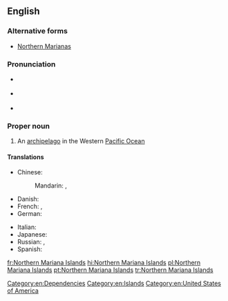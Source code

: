 ==English==
{{wikipedia}}

===Alternative forms===
* [[Northern Marianas]]

===Pronunciation===
* {{a|UK}} {{IPA|/ˈnɔː.ðən ˌmæɹ.iˈæn.ə ˈaɪ.ləndz/}}
* {{a|US}} {{IPA|/ˈnɔɹ.ðɚn ˌmɛɹ.iˈæn.ə ˈaɪ.ləndz/}}
* {{audio|en-us-Northern Mariana Islands.ogg|Audio (US)}}

===Proper noun===
{{en-proper noun|sg=[[northern|Northern]] [[Mariana]] [[islands|Islands]]}}

# An [[archipelago]] in the Western [[Pacific Ocean]]

====Translations====
{{trans-top|archipelago}}
* Chinese:
*: Mandarin: {{t|cmn|北馬里亞納群島|sc=Hani}}, {{t|cmn|北马里亚纳群岛|tr=Běi Mǎlǐyǎnà qúndǎo|sc=Hani}}
* Danish: {{t|da|Nordmarianerne }}
* French: {{t+|fr|îles Mariannes du Nord|f|p}}, {{t-|fr|Mariannes du Nord|f|p}}
* German: {{t-|de|Nördliche Marianen|f|p}}
{{trans-mid}}
* Italian: {{t-|it|Isole Marianne Settentrionali|f|p}}
* Japanese: {{t-|ja|北マリアナ諸島|tr=Kita Mariana shotō}}
* Russian: {{t-|ru|Северные Марианские острова|m|p|tr=Sévernyje Mariánskije ostrová}}, {{t-|ru|Северные Марианы|f|p|tr=Sévernyje Mariány|sc=Cyrl}}
* Spanish: {{t+|es|Islas Marianas del Norte|f|p}}
{{trans-bottom}}

[[Category:en:Dependencies]]
[[Category:en:Islands]]
[[Category:en:United States of America]]

[[fr:Northern Mariana Islands]]
[[hi:Northern Mariana Islands]]
[[pl:Northern Mariana Islands]]
[[pt:Northern Mariana Islands]]
[[tr:Northern Mariana Islands]]